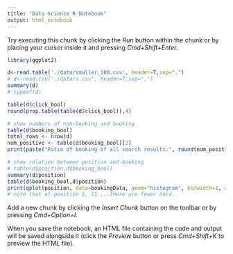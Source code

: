 ```yaml
---
title: "Data Science R Notebook"
output: html_notebook
---
```


Try executing this chunk by clicking the *Run* button within the chunk or by placing your cursor inside it and pressing *Cmd+Shift+Enter*. 

```r
library(ggplot2)
```

```r
d<-read.table('./data/smaller_100.csv', header=T,sep=",")
# d<-read.csv('./data/s.csv', header=T,sep=",")
summary(d)
# typeof(d)
```
```r
table(d$click_bool)
round(prop.table(table(d$click_bool)),4)
```



```r
# show numbers of non-booking and booking
table(d$booking_bool)
total_rows <- nrow(d)
num_positive <- table(d$booking_bool)[2]
print(paste("Ratio of booking of all search results:", round(num_positive/total_rows*100,2),"%"))
```

```r
# show relation between position and booking
# table(d$position,d$booking_bool)
summary(d$position)
table(d$booking_bool,d$position)
print(qplot(position, data=bookingData, geom="histogram", binwidth=1, main = "# of Bookings vs Position "))
# note that at position 5, 11 ,..there are fewer data.
```


Add a new chunk by clicking the *Insert Chunk* button on the toolbar or by pressing *Cmd+Option+I*.

When you save the notebook, an HTML file containing the code and output will be saved alongside it (click the *Preview* button or press *Cmd+Shift+K* to preview the HTML file).
